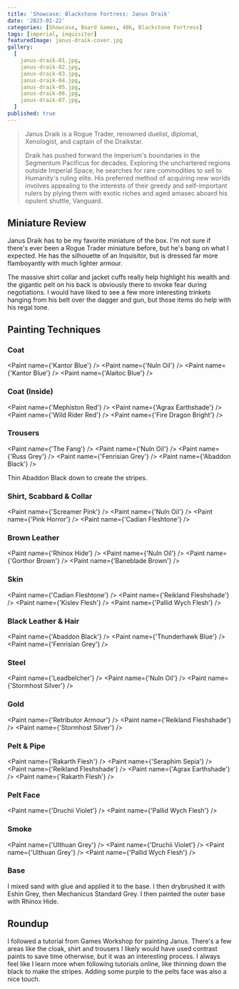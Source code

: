 ```yaml
---
title: 'Showcase: Blackstone Fortress: Janus Draik'
date: '2023-01-22'
categories: [Showcase, Board Games, 40k, Blackstone Fortress]
tags: [imperial, inquisitor]
featuredImage: janus-draik-cover.jpg
gallery:
  [
    janus-draik-01.jpg,
    janus-draik-02.jpg,
    janus-draik-03.jpg,
    janus-draik-04.jpg,
    janus-draik-05.jpg,
    janus-draik-06.jpg,
    janus-draik-07.jpg,
  ]
published: true
---
```



> Janus Draik is a Rogue Trader, renowned duelist, diplomat, Xenologist, and captain of the Draikstar.
>
> Draik has pushed forward the Imperium's boundaries in the Segmentum Pacificus for decades. Exploring the unchartered
> regions outside Imperial Space, he searches for rare commodities to sell to Humanity's ruling elite. His preferred
> method of acquiring new worlds involves appealing to the interests of their greedy and self-important rulers by
> plying them with exotic riches and aged amasec aboard his opulent shuttle, Vanguard.

## Miniature Review

Janus Draik has to be my favorite miniature of the box. I'm not sure if there's ever been a Rogue Trader miniature
before, but he's bang on what I expected. He has the silhouette of an Inquisitor, but is dressed far more flamboyantly
with much lighter armour.

The massive shirt collar and jacket cuffs really help highlight his wealth and the gigantic pelt on his back is
obviously there to invoke fear during negotiations. I would have liked to see a few more interesting trinkets hanging
from his belt over the dagger and gun, but those items do help with his regal tone.

## Painting Techniques

### Coat

<Paint name={'Kantor Blue'} />
<Paint name={'Nuln Oil'} />
<Paint name={'Kantor Blue'} />
<Paint name={'Alaitoc Blue'} />

### Coat (Inside)

<Paint name={'Mephiston Red'} />
<Paint name={'Agrax Earthshade'} />
<Paint name={'Wild Rider Red'} />
<Paint name={'Fire Dragon Bright'} />

### Trousers

<Paint name={'The Fang'} />
<Paint name={'Nuln Oil'} />
<Paint name={'Russ Grey'} />
<Paint name={'Fenrisian Grey'} />
<Paint name={'Abaddon Black'} />

Thin Abaddon Black down to create the stripes.

### Shirt, Scabbard & Collar

<Paint name={'Screamer Pink'} />
<Paint name={'Nuln Oil'} />
<Paint name={'Pink Horror'} />
<Paint name={'Cadian Fleshtone'} />

### Brown Leather

<Paint name={'Rhinox Hide'} />
<Paint name={'Nuln Oil'} />
<Paint name={'Gorthor Brown'} />
<Paint name={'Baneblade Brown'} />

### Skin

<Paint name={'Cadian Fleshtone'} />
<Paint name={'Reikland Fleshshade'} />
<Paint name={'Kislev Flesh'} />
<Paint name={'Pallid Wych Flesh'} />

### Black Leather & Hair

<Paint name={'Abaddon Black'} />
<Paint name={'Thunderhawk Blue'} />
<Paint name={'Fenrisian Grey'} />

### Steel

<Paint name={'Leadbelcher'} />
<Paint name={'Nuln Oil'} />
<Paint name={'Stormhost Silver'} />

### Gold

<Paint name={'Retributor Armour'} />
<Paint name={'Reikland Fleshshade'} />
<Paint name={'Stormhost Silver'} />

### Pelt & Pipe

<Paint name={'Rakarth Flesh'} />
<Paint name={'Seraphim Sepia'} />
<Paint name={'Reikland Fleshshade'} />
<Paint name={'Agrax Earthshade'} />
<Paint name={'Rakarth Flesh'} />

### Pelt Face

<Paint name={'Druchii Violet'} />
<Paint name={'Pallid Wych Flesh'} />

### Smoke

<Paint name={'Ulthuan Grey'} />
<Paint name={'Druchii Violet'} />
<Paint name={'Ulthuan Grey'} />
<Paint name={'Pallid Wych Flesh'} />

### Base

I mixed sand with glue and applied it to the base. I then drybrushed it with Eshin Grey, then Mechanicus Standard Grey.
I then painted the outer base with Rhinox Hide.

## Roundup

I followed a tutorial from Games Workshop for painting Janus. There's a few areas like the cloak, shirt and trousers I
likely would have used contrast paints to save time otherwise, but it was an interesting process. I always feel like
I learn more when following tutorials online, like thinning down the black to make the stripes. Adding some purple to
the pelts face was also a nice touch.
